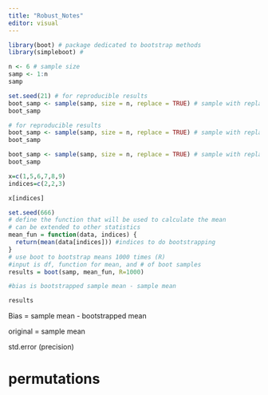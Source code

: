 ```yaml
---
title: "Robust_Notes"
editor: visual
---
```


```r
library(boot) # package dedicated to bootstrap methods
library(simpleboot) #
```

```r

n <- 6 # sample size
samp <- 1:n
samp

```

```r
set.seed(21) # for reproducible results
boot_samp <- sample(samp, size = n, replace = TRUE) # sample with replacement
boot_samp
```

```r
# for reproducible results
boot_samp <- sample(samp, size = n, replace = TRUE) # sample with replacement
boot_samp
```

```r
boot_samp <- sample(samp, size = n, replace = TRUE) # sample with replacement
boot_samp
```

```r
x=c(1,5,6,7,8,9)
indices=c(2,2,3)

x[indices]
```

```r
set.seed(666)
# define the function that will be used to calculate the mean
# can be extended to other statistics
mean_fun = function(data, indices) {
  return(mean(data[indices])) #indices to do bootstrapping
}
# use boot to bootstrap means 1000 times (R)
#input is df, function for mean, and # of boot samples
results = boot(samp, mean_fun, R=1000)
```

```r

#bias is bootstrapped sample mean - sample mean

results

```

Bias = sample mean - bootstrapped mean

original = sample mean

std.error (precision)

# permutations

```r

```

```r

```

```r

```
